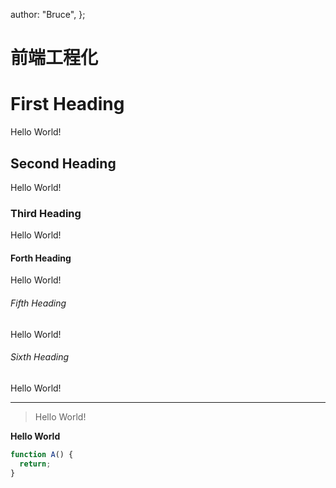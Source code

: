   author: "Bruce",
};

# 前端工程化

# First Heading

Hello World!

## Second Heading

Hello World!

### Third Heading

Hello World!

#### Forth Heading

Hello World!

###### Fifth Heading

Hello World!

###### Sixth Heading

Hello World!

---

> Hello World!

**Hello World**

```javascript
function A() {
  return;
}
```
